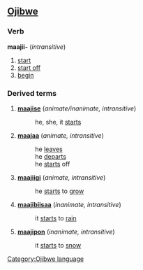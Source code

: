 ==[[Ojibwe]]==
===Verb===
'''maajii-''' (''intransitive'')

# [[start]]
# [[start off]]
# [[begin]]

===Derived terms===
#'''[[maajise]]''' (''animate/inanimate, intransitive'')
#:he, she, it [[start]]s
#'''[[maajaa]]''' (''animate, intransitive'')
#:he [[leave]]s
#:he [[depart]]s
#:he [[start]]s off
#'''[[maajiigi]]''' (''animate, intransitive'')
#:he [[start]]s to [[grow]]
#'''[[maajibiisaa]]''' (''inanimate, intransitive'')
#:it [[start]]s to [[rain]]
#'''[[maajipon]]''' (''inanimate, intransitive'')
#:it [[start]]s to [[snow]]

[[Category:Ojibwe language]]